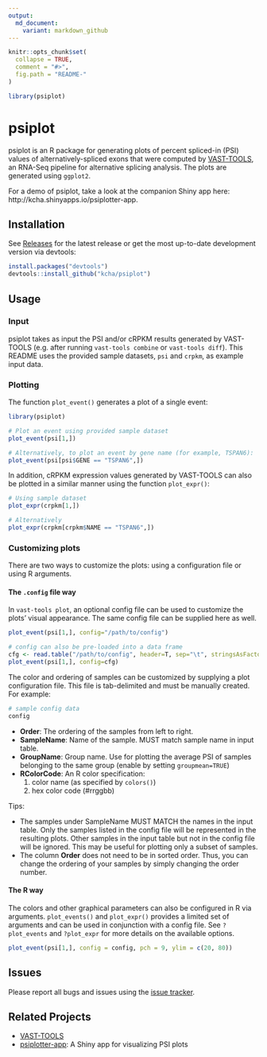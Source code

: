 ```yaml
---
output:
  md_document:
    variant: markdown_github
---
```


<!-- README.md is generated from README.Rmd. Please edit that file -->

```r
knitr::opts_chunk$set(
  collapse = TRUE,
  comment = "#>",
  fig.path = "README-"
)

library(psiplot)
```

# psiplot

psiplot is an R package for generating plots of percent spliced-in (PSI) values of 
alternatively-spliced exons that were computed by 
[VAST-TOOLS](https://github.com/vastgroup/vast-tools), an RNA-Seq pipeline for 
alternative splicing analysis. The plots are generated using `ggplot2`.


For a demo of psiplot, take a look at the companion Shiny app here: http://kcha.shinyapps.io/psiplotter-app.

## Installation

See [Releases](https://github.com/kcha/psiplot/releases) for the latest release
or get the most up-to-date development version via devtools:
```r
install.packages("devtools")
devtools::install_github("kcha/psiplot")
```

## Usage

### Input
psiplot takes as input the PSI and/or cRPKM results generated by VAST-TOOLS 
(e.g. after running `vast-tools combine` or `vast-tools diff`). This README
uses the provided sample datasets, `psi` and `crpkm`, as example input data.

### Plotting 
The function `plot_event()` generates a plot of a single event:

```r
library(psiplot)

# Plot an event using provided sample dataset
plot_event(psi[1,])

# Alternatively, to plot an event by gene name (for example, TSPAN6):
plot_event(psi[psi$GENE == "TSPAN6",])
```

In addition, cRPKM expression values generated by VAST-TOOLS can also be plotted
in a similar manner using the function `plot_expr()`:
```r
# Using sample dataset
plot_expr(crpkm[1,])

# Alternatively
plot_expr(crpkm[crpkm$NAME == "TSPAN6",])
```

### Customizing plots

There are two ways to customize the plots: using a configuration file or using R
arguments.

#### The `.config` file way
In `vast-tools plot`, an optional config file can be used to customize the
plots' visual appearance. The same config file can be supplied here as well.

```r
plot_event(psi[1,], config="/path/to/config")

# config can also be pre-loaded into a data frame
cfg <- read.table("/path/to/config", header=T, sep="\t", stringsAsFactor=FALSE)
plot_event(psi[1,], config=cfg)
```

The color and ordering of samples can be customized by supplying a plot
configuration file. This file is tab-delimited and must be
manually created. For example:

```r
# sample config data
config
```

- **Order**: The ordering of the samples from left to right.
- **SampleName**: Name of the sample. MUST match sample name in input table.
- **GroupName**: Group name. Use for plotting the average PSI of samples belonging
to the same group (enable by setting `groupmean=TRUE`)
- **RColorCode**: An R color specification:
    1. color name (as specified by `colors()`)
    2. hex color code (#rrggbb)

Tips:

- The samples under SampleName MUST MATCH the names in the input table.
Only the samples listed in the config file will be represented in the
resulting plots. Other samples in the input table but not in the config
file will be ignored. This may be useful for plotting only a subset of samples.
- The column **Order** does not need to be in sorted order. Thus, you can change
the ordering of your samples by simply changing the order number.

#### The R way

The colors and other graphical parameters can also be configured in R via arguments.
`plot_events()` and `plot_expr()` provides a limited set of arguments and can be 
used in conjunction with a config file. See `?plot_events` and `?plot_expr` for 
more details on the available options. 

```r
plot_event(psi[1,], config = config, pch = 9, ylim = c(20, 80))
```

## Issues
Please report all bugs and issues using the [issue
tracker](https://github.com/kcha/psiplot/issues).

## Related Projects
- [VAST-TOOLS](https://github.com/vastgroup/vast-tools)
- [psiplotter-app](https://github.com/kcha/psiplotter-app): A Shiny app for visualizing PSI plots

